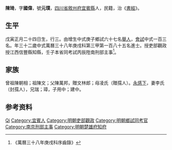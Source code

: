 {{Otheruses|other=名为陈琦的其他人物|陈琦}}
{{Otheruses|other=名为陈国伟的其他人物|陈国伟}}
{{明清人物信息框
| 姓名 = 陳琦
| 原名 =
| 圖片名稱= 
| 圖片大小 =
| 圖片說明 = 
| 最高職務 =
| 國家 = 大明 
| 爵位 =
| 籍貫 = [[四川省|四川省]][[敘州府|敘州府]][[宜賓縣|宜賓縣]]
| 族裔 = 
| 旗籍 = 
| 字號 = 
| 諡號 =
| 出生日期 = 戊寅正月二十四日
| 出生地點 =
| 逝世日期 = 
| 逝世地點 =
| 墓葬 =
| 配偶 = 李氏（封孺人）
| 親屬 = 曾祖[[陳朝相|陳朝相]]，祖[[陳文|陳文]]，父[[陳萬邦|陳萬邦]]，母凌氏（贈孺人）
| 出身 =
* 萬曆三十八年庚戌科進士
| 經歷 =
| 著作 =  
*
*
*
}}
'''陳琦'''{{BD|1579年||1638年||}}，字'''國偉'''，號'''元璞'''，[[四川省|四川省]][[敘州府|敘州府]][[宜賓縣|宜賓縣]]人，民籍，治《[[書經|書經]]》。

== 生平 ==
戊寅正月二十四日生，行三。由增生中式庚子鄉試六十七名[[舉人|舉人]]，[[會試|會試]]中式一百三名。年三十二歲中式萬曆三十八年庚戌科第三甲第一百八十五名進士。授吏部觀政授江西信豐縣知縣，壬子本省同考試丙辰陞南刑部主事<ref>《萬曆三十八年庚戌科序齒錄》</ref>。

== 家族 ==
曾祖陳朝相；祖陳文；父陳萬邦，贈文林郎；母凌氏（贈孺人）。[[永感下|永感下]]，妻李氏（封孺人），兄瑞；璋，子用中；建中。

== 参考资料 ==
{{reflist}}

{{萬曆三十八年庚戌科殿试金榜}}

{{Authority control}}
{{明朝人物小作品}}
{{DEFAULTSORT:Chen陈}}
[[Category:陈姓|Qi]]
[[Category:宜賓人|Category:宜賓人]]
[[Category:明朝吏部觀政|Category:明朝吏部觀政]]
[[Category:明朝鄉試同考官|Category:明朝鄉試同考官]]
[[Category:南京刑部主事|Category:南京刑部主事]]
[[Category:明朝楚雄府知府|Category:明朝楚雄府知府]]